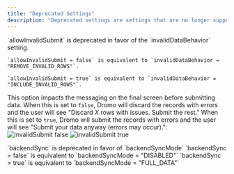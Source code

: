 ```yaml
---
title: "Deprecated Settings"
description: "Deprecated settings are settings that are no longer supported and will be removed in a future version of Dromo. These settings are provided for backwards compatibility and will be removed in a future version of Dromo."
---
```


<ResponseField name="allowInvalidSubmit" type="boolean" default="false">
  <Warning>
    `allowInvalidSubmit` is deprecated in favor of the `invalidDataBehavior` setting.

    `allowInvalidSubmit = false` is equivalent to `invalidDataBehavior = "REMOVE_INVALID_ROWS"`.

    `allowInvalidSubmit = true` is equivalent to `invalidDataBehavior = "INCLUDE_INVALID_ROWS"`.
  </Warning>

  This option impacts the messaging on the final screen before submitting data. When this is set to `false`, Dromo will discard the records with errors and the user will see "Discard *X* rows with issues. Submit the rest." When this is set to `true`, Dromo will submit the records with errors and the user will see "Submit your data anyway (errors may occur).":
  <Expandable title="allowInvalidSubmit=false">
    ![invalidSubmit false](/images/allowInvalidSubmit_false.png)
  </Expandable>
  <Expandable title="allowInvalidSubmit=true">
    ![invalidSubmit true](/images/allowInvalidSubmit_true.png)
  </Expandable>
</ResponseField>

<ResponseField name="backendSync" type="boolean" default="false">
<Warning>
  `backendSync` is deprecated in favor of `backendSyncMode`
  `backendSync = false` is equivalent to `backendSyncMode = "DISABLED"`
  `backendSync = true` is equivalent to `backendSyncMode = "FULL_DATA"`
</Warning>
</ResponseField>